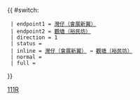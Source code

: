 {{Error|錯誤：此模板已停用。請見[[Template:HK Bus Route Cross Harbour/doc]]。}}{{ #switch: {{{format|}}}
  | endpoint1 = [[灣仔（會展新翼）巴士總站|灣仔（會展新翼）]]
  | endpoint2 = [[裕民坊公共運輸交匯處|觀塘（裕民坊）]]
  | direction = 1
  | status = {{HK Bus Status|S}}
  | inline = [[灣仔（會展新翼）巴士總站|灣仔（會展新翼）]] → [[裕民坊公共運輸交匯處|觀塘（裕民坊）]]
  | normal =
  | full =
}}<noinclude>[[Category:過海隧道巴士路線模板|111R]]</noinclude>